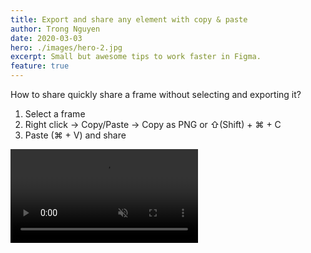 ```yaml
---
title: Export and share any element with copy & paste
author: Trong Nguyen
date: 2020-03-03
hero: ./images/hero-2.jpg
excerpt: Small but awesome tips to work faster in Figma.
feature: true
---
```


<div class="Grid Col2">
<p>

How to share quickly share a frame without selecting and exporting it?
1. Select a frame
2. Right click -> Copy/Paste -> Copy as PNG or ⇧(Shift) + ⌘ + C
3. Paste (⌘ + V) and share

</p>

<div class="video">
  <video autoplay loop muted playsinline src="https://video.twimg.com/ext_tw_video/1324322100643950594/pu/vid/1228x720/84rcxecoVFJlRGEX.mp4"></video>
</div>
</div>

